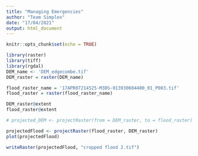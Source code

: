 ---
title: "Managing Emergencies"
author: "Team Simplex"
date: "17/04/2021"
output: html_document
---

```{r setup, include=FALSE}
knitr::opts_chunk$set(echo = TRUE)
```

```{r}
library(raster)
library(tiff)
library(rgdal)
DEM_name <- 'DEM_edgecombe.tif' 
DEM_raster = raster(DEM_name)
```

```{r}
flood_raster_name = '17APR07214525-M3DS-013930604400_01_P003.tif'
flood_raster = raster(flood_raster_name)
```

```{r}
DEM_raster@extent
flood_raster@extent
```

```{r}
# projected_DEM <- projectRaster(from = DEM_raster, to = flood_raster)

```

```{r}
projectedFlood <- projectRaster(flood_raster, DEM_raster)
plot(projectedFlood)
```
```{r}
writeRaster(projectedFlood, "cropped flood 2.tif")
```